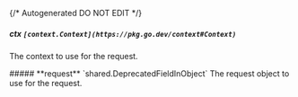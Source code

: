 {/* Autogenerated DO NOT EDIT  */}

##### **ctx** `[context.Context](https://pkg.go.dev/context#Context)`
The context to use for the request.

<Collapsible>
    ##### **request** `shared.DeprecatedFieldInObject`
    The request object to use for the request.
    <Collapsible.Break/>
    <DeprecatedFieldInObject/>
</Collapsible>

